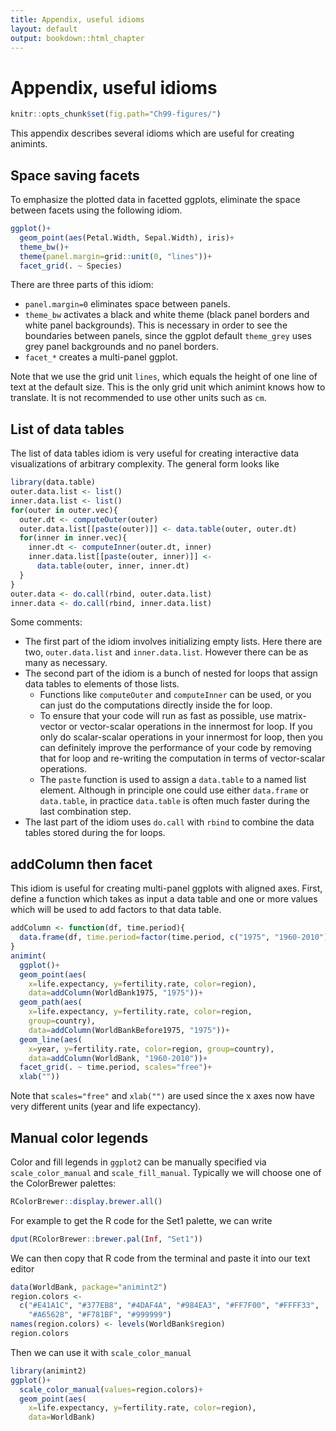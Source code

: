 ```yaml
---
title: Appendix, useful idioms
layout: default
output: bookdown::html_chapter
---
```


# Appendix, useful idioms

```r
knitr::opts_chunk$set(fig.path="Ch99-figures/")
```

This appendix describes several idioms which are useful for creating
animints.

## Space saving facets {#space-saving-facets}

To emphasize the plotted data in facetted ggplots, eliminate the space
between facets using the following idiom.

```r
ggplot()+
  geom_point(aes(Petal.Width, Sepal.Width), iris)+
  theme_bw()+
  theme(panel.margin=grid::unit(0, "lines"))+
  facet_grid(. ~ Species)
```

There are three parts of this idiom:

* `panel.margin=0` eliminates space between panels.
* `theme_bw` activates a black and white theme (black panel borders
  and white panel backgrounds). This is necessary in order to see the
  boundaries between panels, since the ggplot default `theme_grey`
  uses grey panel backgrounds and no panel borders.
* `facet_*` creates a multi-panel ggplot.

Note that we use the grid unit `lines`, which equals the height of one
line of text at the default size. This is the only grid unit which
animint knows how to translate. It is not recommended to use other
units such as `cm`.

## List of data tables {#list-of-data-tables}

The list of data tables idiom is very useful for creating interactive
data visualizations of arbitrary complexity. The general form looks like

```r
library(data.table)
outer.data.list <- list()
inner.data.list <- list()
for(outer in outer.vec){
  outer.dt <- computeOuter(outer)
  outer.data.list[[paste(outer)]] <- data.table(outer, outer.dt)
  for(inner in inner.vec){
    inner.dt <- computeInner(outer.dt, inner)
    inner.data.list[[paste(outer, inner)]] <-
      data.table(outer, inner, inner.dt)
  }
}
outer.data <- do.call(rbind, outer.data.list)
inner.data <- do.call(rbind, inner.data.list)
```

Some comments:

* The first part of the idiom involves initializing empty lists. Here
  there are two, `outer.data.list` and `inner.data.list`. However
  there can be as many as necessary.
* The second part of the idiom is a bunch of nested for loops that
  assign data tables to elements of those lists.
  * Functions like `computeOuter` and `computeInner` can be used, or
    you can just do the computations directly inside the for loop.
  * To ensure that your code will run as fast as possible, use
    matrix-vector or vector-scalar operations in the innermost for
    loop. If you only do scalar-scalar operations in your innermost
    for loop, then you can definitely improve the performance of your
    code by removing that for loop and re-writing the computation in
    terms of vector-scalar operations.
  * The `paste` function is used to assign a `data.table` to a named
    list element. Although in principle one could use either
    `data.frame` or `data.table`, in practice `data.table` is often
    much faster during the last combination step.
* The last part of the idiom uses `do.call` with `rbind` to combine
  the data tables stored during the for loops. 

## addColumn then facet {#addColumn-then-facet}

This idiom is useful for creating multi-panel ggplots with aligned
axes. First, define a function which takes as input a data table and
one or more values which will be used to add factors to that data
table.

```r
addColumn <- function(df, time.period){
  data.frame(df, time.period=factor(time.period, c("1975", "1960-2010")))
}
animint(
  ggplot()+
  geom_point(aes(
    x=life.expectancy, y=fertility.rate, color=region),
    data=addColumn(WorldBank1975, "1975"))+
  geom_path(aes(
    x=life.expectancy, y=fertility.rate, color=region,
    group=country),
    data=addColumn(WorldBankBefore1975, "1975"))+
  geom_line(aes(
    x=year, y=fertility.rate, color=region, group=country),
    data=addColumn(WorldBank, "1960-2010"))+
  facet_grid(. ~ time.period, scales="free")+
  xlab(""))
```

Note that `scales="free"` and `xlab("")` are used since the x axes now
have very different units (year and life expectancy).

## Manual color legends {#manual-color-legends}

Color and fill legends in `ggplot2` can be manually specified via
`scale_color_manual` and `scale_fill_manual`. Typically we will choose
one of the ColorBrewer palettes:

```r
RColorBrewer::display.brewer.all()
```

For example to get the R code for the Set1 palette, we can write

```r
dput(RColorBrewer::brewer.pal(Inf, "Set1"))
```

We can then copy that R code from the terminal and paste it into our
text editor

```r
data(WorldBank, package="animint2")
region.colors <- 
  c("#E41A1C", "#377EB8", "#4DAF4A", "#984EA3", "#FF7F00", "#FFFF33", 
    "#A65628", "#F781BF", "#999999")
names(region.colors) <- levels(WorldBank$region)
region.colors
```

Then we can use it with `scale_color_manual` 

```r
library(animint2)
ggplot()+
  scale_color_manual(values=region.colors)+
  geom_point(aes(
    x=life.expectancy, y=fertility.rate, color=region),
    data=WorldBank)
```


